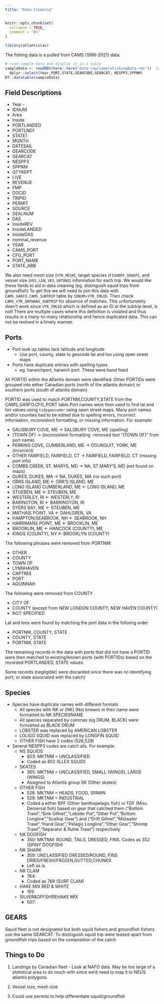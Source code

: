 ```yaml
---
title: "Data Cleaning"
---
```


```r
knitr::opts_chunk$set(
  collapse = TRUE,
  comment = "#>"
)
```

```r
library(atlantiscas)
```

The fishing data is a pulled from CAMS (1996-2021) data.

```r
# read sample data and display it in a table
sampleData <- readRDS(here::here("data-raw/sampleFishingData.rds"))  |>  
  dplyr::select(Year,PORT,STATE,GEARCODE,GEARCAT, NESPP3,SPPNM)
DT::datatable(sampleData)
```

## Field Descriptions

* Year -
* IDNUM
* Area
* Inside
* PORTLANDED
* PORTLND1
* STATE1
* MONTH
* DATESAIL
* GEARCODE
* GEARCAT
* NESPP3
* SPPNM
* QTYKEPT
* LIVE
* REVENUE
* FMP
* DOCID
* TRIPID
* PERMIT         
* SOURCE
* DEALNUM
* DAS
* InsideREV
* InsideLANDED
* InsideDAS
* nominal_revenue
* YEAR
* CAMS_PORT
* CFG_PORT
* PORT_NAME
* STATE_ABB

We also need mesh size (`VTR_MESH`), target species (`FISHERY_GROUP`), and vessel size (`VES_LEN`, `VES_GRTONS`) information for each trip. We would like these fields to aid in data cleaning (eg. distinguish squid trips from groundfish) To get this we will need to join this data with `CAMS_GARFO.CAMS_SUBTRIP` table by `IDNUM`=`VTR_IMGID`. Then check `CAMS_VTR_ORPHANS_SUBTRIP` for absence of matches. This unfortunately doen't work since `VTR_IMGID` which is defined as an ID at the subtrip level, is not! There are multiple cases where this definition is violated and thus results in a many-to-many relationship and hence duplicated data. This can not be reolved in a timely manner.

## Ports

* Port look up tables lack latitude and longitude
  * Use port, county, state to geocode lat and lon using open street maps
* Ports have duplicate entries with spelling typos
  * eg. harwichport, harwich port. These were hand fixed
  
  
All PORTID within the Atlantis domain were identified. Other PORTIDs were grouped into either Canadian ports (north of the atlantis domain) or southern ports (south of atlantis domain)

PORTID was used to match PORTNM,COUNTY,STATE from the CAMS_GARFO.CFG_PORT table.Port names were then used to find lat and lon values using `tidygeocoder` using open street maps. Many port names and/or counties had to be edited due to spelling errors, incorrect information, inconsistent formatting, or missing information. For example:

  * SALISBURY COVE, ME -> SALSBURY COVE, ME (spelling)
  * (TOWN OF) -> (inconsistent formatting -removed text "(TOWN OF)" from port name)
  * PERKINS COVE, CUMBERLAND, ME -> OGUNQUIT, YORK, ME (incorrect)
  * OTHER FAIRFIELD, FAIRFIELD, CT -> FAIRFIELD, FAIRFIELD, CT (missing port info)
  * COMBS CREEK, ST. MARYS, MD -> NA, ST.MARY'S, MD (not found on maps)
  * DUKES, DUKES, MA -> NA, DUKES, MA (no such port)
  * ORRS ISLAND, ME <- ORR'S ISLAND, ME
  * LONG ISLAND CUMBERLAND, ME <- LONG ISLAND, ME
  * STUEBEN, ME  <- STEUBEN, ME
  * WESTERLEY, RI <- WESTERLY, RI
  * BARINGTON, RI <- BARRINGTON, RI
  * DYERS BAY, ME <- STEUBEN, ME
  * MATHAIS POINT, VA <- DAHLGREN, VA
  * HAMPTON/SEABROOK, NH <- SEABROOK, NH
  * HARRIMANS POINT, ME <- BROOKLIN, ME
  * BROOKLIN, ME <- HANCOCK (COUNTY), ME
  * KINGS (COUNTY), NY <- BROOKLYN (COUNTY)
  
The following phrases were removed from PORTNM:

  * OTHER
  * COUNTY 
  * TOWN OF
  * LYNNHAVEN
  * CAPTREE
  * PORT
  * AQUINNAH
  
The following were removed from COUNTY

  * CITY OF
  * COUNTY (except from NEW LONDON COUNTY, NEW HAVEN COUNTY)
  * NOT-SPECIFIED

Lat and lons were found by matching the port data in the folloiing order

  * PORTNM, COUNTY, STATE
  * COUNTY, STATE
  * PORTNM, STATE
  
The remaining records in the data with ports that did not have a PORTID were then matched to existing/known ports (with PORTIDs) based on the recorded PORTLANDED, STATE values.

Some records (negligible) were discarded since there was no identifying port, or state associated with the catch)


## Species 

* Species have duplicate names with different formats
  * All species with NK or (NK) (Not known) in their name were formatted to NK SPECIESNAME
  * All species separated by commas (eg DRUM, BLACK) were formatted as BLACK DRUM
  * LOBSTER was replaced by AMERICAN LOBSTER
  * LOLIGO SQUID was replaced by LONGFIN SQUID
  * OTHER FISH have 2 codes (526,529)
  
* Several NESPP3 codes are catch alls. For example:
  * NS SQUIDS
    * 803: MKTNM = UNCLASSIFIED 
    * Coded as 802 (ILLEX SQUID)
  * SKATES
    * 365: MKTNM = UNCLASSIFIED, SMALL (WINGS), LARGE (WINGS)
    * Assigned to Atlantis group SK (Other skates)
  * OTHER FISH
    * 526: MKTNM = HEADS, FOOD, SPAWN
    * 529: MKTNM = INDUSTRIAL
    * Coded a either BPF (Other benthopelagic fish) or FDF (Misc. Demersal fish)  based on gear that catched them ("Bottom Trawl","Sink Gillnet","Lobster Pot","Other Pot","Bottom Longline","Scallop Gear") and ("Drift Gillnet","Midwater Trawl","Hand Gear","Pelagic Longline","Other Gear","Shrimp Trawl","Separator & Ruhle Trawl") respectively 
  * NK DOGFISH 
    * 350: MKTNM: ROUND, TAILS, DRESSED, FINS. Codes as 352 (SPINY DOGFISH)
  * NK SHARK
    * 359: UNCLASSIFIED DRESSED/ROUND, FINS DRIED/FRESH/FROZEN,GUTTED,CHUNKS
    * Left as is
  * NK CLAM
    * 764:
    * Coded as 769 (SURF CLAM)
  * HAKE MIX RED & WHITE
    * 155:
  * SILVER&OFFSHIREHAKE MIX
    * 507:
  
  
## GEARS
  
Squid fleet is not designated but both squid fishers and groundfish fishers use the same GEARCAT. To distinguish squid trip were teased apart from groundfish trips based on the composition of the catch

## Things to Do

1. Landings by Canadian fleet - Look at NAFO data. May be too large of a statistical area to do much with since we'd need to map it to NEUS atlantis polygons.

2. Vessel size, mesh size

3. Could use permits to help differentiate squid/groundfish 


